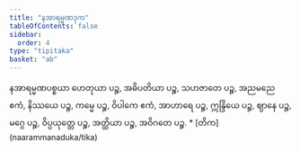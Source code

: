 ```yaml
---
title: "နအာရမ္မဏဒုက"
tableOfContents: false
sidebar:
  order: 4
type: "tipitaka"
basket: "ab"
---
```



<DynamicBreadcrumb />

<Division number="84">

<Paragraph number="362">
နအာရမ္မဏပစ္စယာ ဟေတုယာ ပဉ္စ, အဓိပတိယာ ပဉ္စ, သဟဇာတေ ပဉ္စ, အညမညေ ဧကံ, နိဿယေ ပဉ္စ, ကမ္မေ ပဉ္စ, ဝိပါကေ ဧကံ, အာဟာရေ ပဉ္စ, ဣန္ဒြိယေ ပဉ္စ, ဈာနေ ပဉ္စ, မဂ္ဂေ ပဉ္စ, ဝိပ္ပယုတ္တေ ပဉ္စ, အတ္ထိယာ ပဉ္စ, အဝိဂတေ ပဉ္စ.

</Paragraph>
</Division>

<TableOfContents>
* [တိက](naarammanaduka/tika)
</TableOfContents>